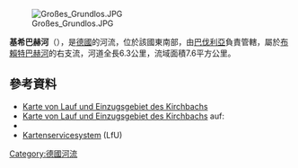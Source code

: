 {{No footnotes|time=2020-12-09T08:55:33+00:00}}
{{Coord|49.66431|N|10.28537|E|display=title}}
[[Image:Großes_Grundlos.JPG|right]]

'''基希巴赫河'''（{{lang-de|Kirchbach}}），是[[德國|德國]]的河流，位於該國東南部，由[[巴伐利亞|巴伐利亞]]負責管轄，屬於[[布賴特巴赫河_(美因河支流)|布賴特巴赫河]]的右支流，河道全長6.3公里，流域面積7.6平方公里。

==參考資料==
* [http://geoportal.bayern.de/bayernatlas/?bgLayer=tk&X=5505218.34&Y=4378974.80&zoom=10&lang=de&topic=umwe&layers_visibility=false,false,false,false&catalogNodes=1100 Karte von Lauf und Einzugsgebiet des Kirchbachs] {{Wayback|url=http://geoportal.bayern.de/bayernatlas/?bgLayer=tk&X=5505218.34&Y=4378974.80&zoom=10&lang=de&topic=umwe&layers_visibility=false,false,false,false&catalogNodes=1100 |date=20160304120651 }}
* [http://www.bis.bayern.de/bis/startWithParam.do?role=fgn&zoomToCoords=4375323.98,5502561.471945625,4382043.16,5507539.488054376&expanded=a_fgn25_1_6,b6_ezg_01,&layers=a_fgn25_1_6,b6_ezg_01,b5_ezg_02,b4_ezg_03,b3_ezg_04,b2_ezg_05,b1_ezg_06,decker_by,&vislayer=a_fgn25_1_6,b6_ezg_01,b5_ezg_02,b4_ezg_03,b3_ezg_04,b2_ezg_05,b1_ezg_06,&vistype=val_0_0,val_0_2,val_0_0,val_0_0,val_0_0,val_0_0,val_0_0,&background=karte_sw Karte von Lauf und Einzugsgebiet des Kirchbachs] {{Wayback|url=http://www.bis.bayern.de/bis/startWithParam.do?role=fgn&zoomToCoords=4375323.98,5502561.471945625,4382043.16,5507539.488054376&expanded=a_fgn25_1_6,b6_ezg_01,&layers=a_fgn25_1_6,b6_ezg_01,b5_ezg_02,b4_ezg_03,b3_ezg_04,b2_ezg_05,b1_ezg_06,decker_by,&vislayer=a_fgn25_1_6,b6_ezg_01,b5_ezg_02,b4_ezg_03,b3_ezg_04,b2_ezg_05,b1_ezg_06,&vistype=val_0_0,val_0_2,val_0_0,val_0_0,val_0_0,val_0_0,val_0_0,&background=karte_sw |date=20160304092715 }} auf: {{GeoQuelle|DE-BY|FGN|ref=nein}}
* {{GeoQuelle|DE-BY|FGN|ref=nein}}
* [http://gisportal-umwelt.bayern.de/website/lfw/mapservice/wrrl/viewer_wrrl_1_ovv.htm Kartenservicesystem] {{Webarchive|url=https://archive.is/20050409031701/http://gisportal-umwelt.bayern.de/website/lfw/mapservice/wrrl/viewer_wrrl_1_ovv.htm |date=2005-04-09 }} (LfU)

{{Germany-geo-stub}}
[[Category:德國河流|Category:德國河流]]